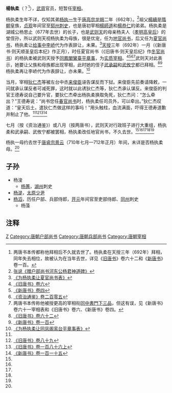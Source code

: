 '''楊執柔'''（{{bd|7世纪||692年||}}？<ref>两唐书本传都称他拜相后不久就去世了。杨执柔在天授三年（692年）拜相，同年失去相位，故被认为在当年去世，详见《[[旧唐书|旧唐书]]》卷六十二和《[[新唐书|新唐书]]》卷一百。</ref>），[[武周|武周]]官员，短暂任[[宰相|宰相]]。

杨执柔生年不详，仅知其弟[[杨执一|杨执一]]生于[[唐高宗|唐高宗]][[龙朔|龙朔]]二年（662年）。<ref name=YZY>[[:s:赠户部尚书河东公杨君神道碑|张说《赠户部尚书河东公杨君神道碑》]]</ref>祖父[[楊續|楊續]]是[[隋朝|隋朝]]皇族，[[贞观_(唐朝)|贞观]]年间官至[[郓州|郓州]][[刺史|刺史]]，也是唐初宰相[[楊師道|楊師道]]和[[楊恭仁|楊恭仁]]的弟弟。杨执柔是湖城公杨思止（677年去世）的长子，也是[[武则天|武则天]]的母亲杨夫人（[[孝明高皇后|孝明高皇后]]）的堂侄孙，所以武则天视杨执柔为母族，很是优宠，任为[[地官尚书|地官尚书]]，后又任为[[夏官尚书|夏官尚书]]，杨执柔让[[给事中|给事中]][[李峤|李峤]]代为作表辞让，未果。<ref>[[:s:为杨执柔让夏官尚书表|《为杨执柔让夏官尚书表》]]</ref>[[天授_(武周)|天授]]三年（692年）一月（《新唐书·则天顺圣皇后本纪》作正月），时任夏官尚书（《旧唐书·则天皇后纪》作[[冬官尚书|冬官尚书]]）的杨执柔被武则天授予[[同鳳閣鸞臺平章事|同鳳閣鸞臺平章事]]，为[[实质宰相|实质宰相]]。<ref name=BT6>[[:s:旧唐书/卷6|《旧唐书》卷六]]</ref><ref name=NBT4>[[:s:新唐书/卷4|《新唐书》卷四]]</ref><ref name=ZZTJ205>[[:s:资治通鉴/卷205|《资治通鉴》卷二百零五]]</ref><ref>两唐书本传称他被授更高的宰相衔[[同中書門下三品|同中書門下三品]]，但这有误，见《新唐书》卷六十一宰相表和《旧唐书》卷六、《新唐书》卷四。</ref>武则天对此表示，她要让父族和母族都出现宰相，此时她的侄子[[武承嗣|武承嗣]]和[[武攸宁|武攸宁]]都已拜相。<ref name=BT62>[[:s:旧唐书/卷62|《旧唐书》卷六十二]]</ref><ref name=NBT100>[[:s:新唐书/卷100|《新唐书》卷一百]]</ref>杨执柔再让李峤代为作表辞让，亦未果。<ref>[[:s:为杨执柔让同凤阁鸾台平章事表|《为杨执柔让同凤阁鸾台平章事表》]]</ref>

当月，宰相[[狄仁杰|狄仁杰]]等被左台中丞[[来俊臣|来俊臣]]诬告谋反而下狱。来俊臣先前奏请降敕，一问就承认谋反者可减死罪，这时就以此诱狄仁杰等，狄仁杰承认谋反。来俊臣的判官王德寿说自己要升官，要狄仁杰牵出杨执柔换取免死，狄仁杰问：“怎么牵出？”王德寿说：“尚书您任[[春官尚书|春官尚书]]时，杨执柔任司员外，可以牵出。”狄仁杰叹道：“皇天后土，遣狄仁杰做这样的事吗！”用头触柱，血流满面，吓得王德寿道歉并制止了他。<ref name=ZZTJ205/><ref>[[:s:旧唐书/卷89|《旧唐书》卷八十九]]</ref><ref>[[:s:旧唐书/卷186上|《旧唐书》卷一百八十六上]]</ref><ref>[[:s:新唐书/卷115|《新唐书》卷一百一十五]]</ref>

七月（按《资治通鉴》）或八月（按两唐书），武则天对行政班子进行大重组，杨执柔和武承嗣、武攸宁都被罢相，杨执柔改任地官尚书，不久去世。<ref name=BT6/><ref name=NBT4/><ref name=ZZTJ205/><ref name=BT62/><ref name=NBT100/>

杨执一母约去世于[[唐睿宗|唐睿宗]][[景云|景云]]（710年七月—712年正月）年间，未详是否杨执柔母。<ref name=YZY/>

== 子孙 ==
*杨浚
**[[杨蕙|杨蕙]]，[[湖州|湖州]]刺史
*[[杨湜|杨湜]]，[[太原|太原]][[少尹|少尹]]
*[[杨滔|杨滔]]，历任户部、兵部侍郎，[[开元|开元]]年间官至吏部侍郎、[[同州|同州]]刺史
**杨藻

== 注释 ==
{{reflist}}

{{DEFAULTSORT:Y}}
[[Category:杨姓|Z]]
[[Category:唐朝户部尚书|Category:唐朝户部尚书]]
[[Category:唐朝兵部尚书|Category:唐朝兵部尚书]]
[[Category:唐朝宰相|Category:唐朝宰相]]